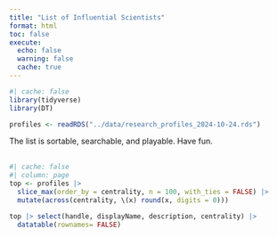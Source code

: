 ```yaml
---
title: "List of Influential Scientists"
format: html
toc: false
execute:
  echo: false
  warning: false
  cache: true
---
```


```r
#| cache: false
library(tidyverse)
library(DT)
```

```r
profiles <- readRDS("../data/research_profiles_2024-10-24.rds")
```

The list is sortable, searchable, and playable. Have fun.
\
\

```r
#| cache: false
#| column: page
top <- profiles |> 
  slice_max(order_by = centrality, n = 100, with_ties = FALSE) |> 
  mutate(across(centrality, \(x) round(x, digits = 0)))

top |> select(handle, displayName, description, centrality) |> 
  datatable(rownames= FALSE)
```

